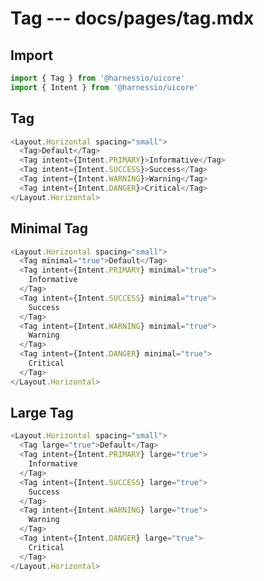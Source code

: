 # Tag --- docs/pages/tag.mdx

## Import

```js
import { Tag } from '@harnessio/uicore'
import { Intent } from '@harnessio/uicore'
```

## Tag

```js live=true
<Layout.Horizontal spacing="small">
  <Tag>Default</Tag>
  <Tag intent={Intent.PRIMARY}>Informative</Tag>
  <Tag intent={Intent.SUCCESS}>Success</Tag>
  <Tag intent={Intent.WARNING}>Warning</Tag>
  <Tag intent={Intent.DANGER}>Critical</Tag>
</Layout.Horizontal>
```

## Minimal Tag

```js live=true
<Layout.Horizontal spacing="small">
  <Tag minimal="true">Default</Tag>
  <Tag intent={Intent.PRIMARY} minimal="true">
    Informative
  </Tag>
  <Tag intent={Intent.SUCCESS} minimal="true">
    Success
  </Tag>
  <Tag intent={Intent.WARNING} minimal="true">
    Warning
  </Tag>
  <Tag intent={Intent.DANGER} minimal="true">
    Critical
  </Tag>
</Layout.Horizontal>
```

## Large Tag

```js live=true
<Layout.Horizontal spacing="small">
  <Tag large="true">Default</Tag>
  <Tag intent={Intent.PRIMARY} large="true">
    Informative
  </Tag>
  <Tag intent={Intent.SUCCESS} large="true">
    Success
  </Tag>
  <Tag intent={Intent.WARNING} large="true">
    Warning
  </Tag>
  <Tag intent={Intent.DANGER} large="true">
    Critical
  </Tag>
</Layout.Horizontal>
```
